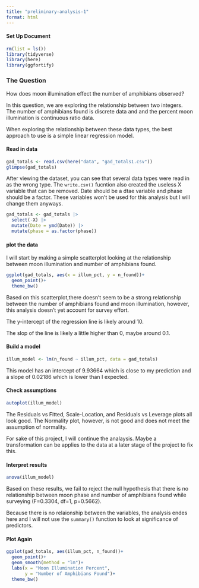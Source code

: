 ```yaml
---
title: "preliminary-analysis-1"
format: html
---
```


#### Set Up Document

```r
rm(list = ls())
library(tidyverse)
library(here)
library(ggfortify)
```

### The Question

How does moon illumination effect the number of amphibians observed?

In this question, we are exploring the relationship between two integers. The number of amphibians found is discrete data and and the percent moon illumination is continuous ratio data.

When exploring the relationship between these data types, the best approach to use is a simple linear regression model.

#### Read in data

```r
gad_totals <- read.csv(here("data", "gad_totals1.csv"))
glimpse(gad_totals)
```

After viewing the dataset, you can see that several data types were read in as the wrong type. The `write.csv()` fucntion also created the useless X variable that can be removed. Date should be a dtae variable and phase should be a factor. These variables won't be used for this analysis but I will change them anyways.

```r
gad_totals <- gad_totals |>
  select(-X) |>
  mutate(Date = ymd(Date)) |>
  mutate(phase = as.factor(phase))
```


#### plot the data

I will start by making a simple scatterplot looking at the relationship between moon illumination and number of amphibians found.

```r
ggplot(gad_totals, aes(x = illum_pct, y = n_found))+
  geom_point()+
  theme_bw()
```

Based on this scatterplot,there doesn't seem to be a strong relationship between the number of amphibians found and moon illumination, however, this analysis doesn't yet account for survey effort.

The y-intercept of the regression line is likely around 10.

The slop of the line is likely a little higher than 0, maybe around 0.1.

#### Build a model

```r
illum_model <- lm(n_found ~ illum_pct, data = gad_totals)
```

This model has an intercept of 9.93664 which is close to my prediction and a slope of 0.02186 which is lower than I expected.

#### Check assumptions

```r
autoplot(illum_model)
```

The Residuals vs Fitted, Scale-Location, and Residuals vs Leverage plots all look good. The Normality plot, however, is not good and does not meet the assumption of normality.

For sake of this project, I will continue the analaysis. Maybe a transformation can be applies to the data at a later stage of the project to fix this.

#### Interpret results

```r
anova(illum_model)
```

Based on these results, we fail to reject the null hypothesis that there is no relationship between moon phase and number of amphibians found while surveying (F=0.3304, df=1, p=0.5662).

Because there is no relaionship between the variables, the analysis endes here and I will not use the `summary()` function to look at significance of predictors.

#### Plot Again

```r
ggplot(gad_totals, aes(illum_pct, n_found))+
  geom_point()+
  geom_smooth(method = "lm")+
  labs(x = "Moon Illumination Percent",
       y = "Number of Amphibians Found")+
  theme_bw()
```
